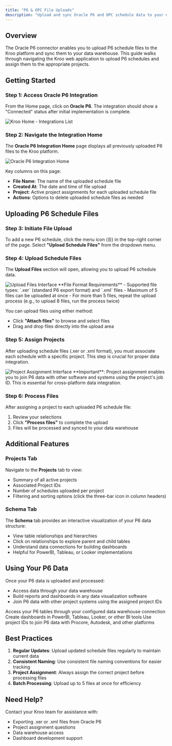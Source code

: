 ```yaml
---
title: "P6 & OPC File Uploads"
description: "Upload and sync Oracle P6 and OPC schedule data to your data warehouse through the Kroo platform"
---
```


## Overview

The Oracle P6 connector enables you to upload P6 schedule files to the Kroo platform and sync them to your data warehouse. This guide walks through navigating the Kroo web application to upload P6 schedules and assign them to the appropriate projects.

## Getting Started

### Step 1: Access Oracle P6 Integration

From the Home page, click on **Oracle P6**. The integration should show a "Connected" status after initial implementation is complete.

<Frame>
  <img
    src="/images/p6-connector/home-integrations.png"
    alt="Kroo Home - Integrations List"
  />
</Frame>

### Step 2: Navigate the Integration Home

The **Oracle P6 Integration Home** page displays all previously uploaded P6 files to the Kroo platform.

<Frame>
  <img
    src="/images/p6-connector/p6-integration-home.png"
    alt="Oracle P6 Integration Home"
  />
</Frame>

Key columns on this page:
- **File Name**: The name of the uploaded schedule file
- **Created At**: The date and time of file upload
- **Project**: Active project assignments for each uploaded schedule file
- **Actions**: Options to delete uploaded schedule files as needed

## Uploading P6 Schedule Files

### Step 3: Initiate File Upload

To add a new P6 schedule, click the menu icon (☰) in the top-right corner of the page. Select **"Upload Schedule Files"** from the dropdown menu.

### Step 4: Upload Schedule Files

The **Upload Files** section will open, allowing you to upload P6 schedule data.

<Frame>
  <img
    src="/images/p6-connector/upload-files.png"
    alt="Upload Files Interface"
  />
</Frame>

<Info>
**File Format Requirements**
- Supported file types: `.xer` (standard P6 export format) and `.xml` files
- Maximum of 5 files can be uploaded at once
- For more than 5 files, repeat the upload process (e.g., to upload 8 files, run the process twice)
</Info>

You can upload files using either method:
- Click **"Attach files"** to browse and select files
- Drag and drop files directly into the upload area

### Step 5: Assign Projects

After uploading schedule files (.xer or .xml format), you must associate each schedule with a specific project. This step is crucial for proper data integration.

<Frame>
  <img
    src="/images/p6-connector/assign-project.png"
    alt="Project Assignment Interface"
  />
</Frame>

<Warning>
**Important**: Project assignment enables you to join P6 data with other software and systems using the project's job ID. This is essential for cross-platform data integration.
</Warning>

### Step 6: Process Files

After assigning a project to each uploaded P6 schedule file:
1. Review your selections
2. Click **"Process files"** to complete the upload
3. Files will be processed and synced to your data warehouse

## Additional Features

### Projects Tab

Navigate to the **Projects** tab to view:
- Summary of all active projects
- Associated Project IDs
- Number of schedules uploaded per project
- Filtering and sorting options (click the three-bar icon in column headers)

### Schema Tab

The **Schema** tab provides an interactive visualization of your P6 data structure:
- View table relationships and hierarchies
- Click on relationships to explore parent and child tables
- Understand data connections for building dashboards
- Helpful for PowerBI, Tableau, or Looker implementations

## Using Your P6 Data

Once your P6 data is uploaded and processed:
- Access data through your data warehouse
- Build reports and dashboards in any data visualization software
- Join P6 data with other project systems using the assigned project IDs

<Steps>
<Step title="Connect to Data Warehouse">
Access your P6 tables through your configured data warehouse connection
</Step>

<Step title="Build Visualizations">
Create dashboards in PowerBI, Tableau, Looker, or other BI tools
</Step>

<Step title="Integrate with Other Systems">
Use project IDs to join P6 data with Procore, Autodesk, and other platforms
</Step>
</Steps>

## Best Practices

1. **Regular Updates**: Upload updated schedule files regularly to maintain current data
2. **Consistent Naming**: Use consistent file naming conventions for easier tracking
3. **Project Assignment**: Always assign the correct project before processing files
4. **Batch Processing**: Upload up to 5 files at once for efficiency

## Need Help?

Contact your Kroo team for assistance with:
- Exporting .xer or .xml files from Oracle P6
- Project assignment questions
- Data warehouse access
- Dashboard development support
